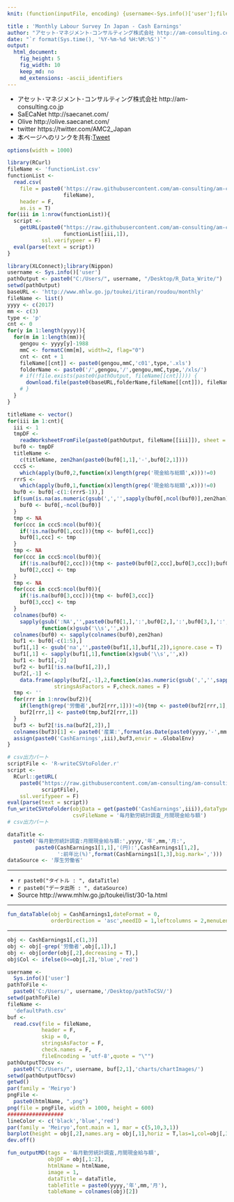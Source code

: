 ```yaml
---
knit: (function(inputFile, encoding) {username<-Sys.info()['user'];fileName<-'defaultPath.csv';pathToFile <-paste0('C:/Users/', username,'/Desktop/pathToCSV/');setwd(pathToFile);buf0<-read.csv(fileName,header = F,skip = 0,stringsAsFactor = F,check.names = F,fileEncoding = 'utf-8');timeStamp<-format(Sys.time(),'%Y%m%d%H%M%S');htmlName<-'MonthlyLabourSurveyInJapanCashEarnings';rmarkdown::render(inputFile, encoding = encoding, output_file = paste0('C:/Users/',username,buf0[2,1],'charts/','am-consulting.co.jp-',htmlName,'.html')) })

title : 'Monthly Labour Survey In Japan - Cash Earnings'
author: "アセット･マネジメント･コンサルティング株式会社 http://am-consulting.co.jp"
date: "`r format(Sys.time(), '%Y-%m-%d %H:%M:%S')`"
output: 
  html_document:
    fig_height: 5
    fig_width: 10
    keep_md: no
    md_extensions: -ascii_identifiers 
---
```

<link href="http://knowledgevault.saecanet.com/components/rmarkdown-html.css" rel="stylesheet">
<script src="http://knowledgevault.saecanet.com/components/JavascriptCode.js"></script>
<style>.main-container {max-width : 1000px;}</style>

- アセット･マネジメント･コンサルティング株式会社 http://am-consulting.co.jp
- SaECaNet http://saecanet.com/
- Olive http://olive.saecanet.com/
- twitter https://twitter.com/AMC2_Japan
- 本ページへのリンクを共有:<a href="https://twitter.com/share" class="twitter-share-button" data-via="AMC2_Japan" data-size="large">Tweet</a> <script>!function(d,s,id){var js,fjs=d.getElementsByTagName(s)[0],p=/^http:/.test(d.location)?'http':'https';if(!d.getElementById(id)){js=d.createElement(s);js.id=id;js.src=p+'://platform.twitter.com/widgets.js';fjs.parentNode.insertBefore(js,fjs);}}(document, 'script', 'twitter-wjs');</script>

```r
options(width = 1000)
```

```r
library(RCurl)
fileName <- 'functionList.csv'
functionList <-
  read.csv(
    file = paste0('https://raw.githubusercontent.com/am-consulting/am-consulting.github.io/master/csv/',
                  fileName),
    header = F,
    as.is = T)
for(iii in 1:nrow(functionList)){
  script <- 
    getURL(paste0("https://raw.githubusercontent.com/am-consulting/am-consulting.github.io/master/", 
                  functionList[iii,1]),
           ssl.verifypeer = F)
  eval(parse(text = script))
}
```

```r
library(XLConnect);library(Nippon)
username <- Sys.info()['user']
pathOutput <- paste0("C:/Users/", username, "/Desktop/R_Data_Write/")
setwd(pathOutput)
baseURL <- 'http://www.mhlw.go.jp/toukei/itiran/roudou/monthly'
fileName <- list()
yyyy <- c(2017)
mm <- c(3)
type <- 'p'
cnt <- 0
for(y in 1:length(yyyy)){
  for(m in 1:length(mm)){
    gengou <- yyyy[y]-1988
    mmC <- formatC(mm[m], width=2, flag="0")
    cnt <- cnt + 1
    fileName[[cnt]] <- paste0(gengou,mmC,'c01',type,'.xls')
    folderName <- paste0('/',gengou,'/',gengou,mmC,type,'/xls/')
    # if(!file.exists(paste0(pathOutput, fileName[[cnt]]))) {
      download.file(paste0(baseURL,folderName,fileName[[cnt]]), fileName[[cnt]] , mode = 'wb')
    # }
  }
}
```

```r
titleName <- vector()
for(iii in 1:cnt){
  iii <- 1
  tmpDF <- 
    readWorksheetFromFile(paste0(pathOutput, fileName[[iii]]), sheet = 1, header = F)
  buf0 <- tmpDF
  titleName <- 
    c(titleName, zen2han(paste0(buf0[1,1],'-',buf0[2,1])))
  cccS <- 
    which(apply(buf0,2,function(x)length(grep('現金給与総額',x)))!=0)
  rrrS <- 
    which(apply(buf0,1,function(x)length(grep('現金給与総額',x)))!=0)
  buf0 <- buf0[-c(1:(rrrS-1)),]
  if(sum(is.na(as.numeric(gsub(',','',sapply(buf0[,ncol(buf0)],zen2han)))))==nrow(buf0)){
    buf0 <- buf0[,-ncol(buf0)]
  }
  tmp <- NA
  for(ccc in cccS:ncol(buf0)){
    if(!is.na(buf0[1,ccc])){tmp <- buf0[1,ccc]}
    buf0[1,ccc] <- tmp
  }
  tmp <- NA
  for(ccc in cccS:ncol(buf0)){
    if(!is.na(buf0[2,ccc])){tmp <- paste0(buf0[2,ccc],buf0[3,ccc]);buf0[3,ccc] <- NA}
    buf0[2,ccc] <- tmp
  }
  tmp <- NA
  for(ccc in cccS:ncol(buf0)){
    if(!is.na(buf0[3,ccc])){tmp <- buf0[3,ccc]}
    buf0[3,ccc] <- tmp
  }
  colnames(buf0) <- 
    sapply(gsub(':NA','',paste0(buf0[1,],':',buf0[2,],':',buf0[3,],':',buf0[4,],'(',buf0[5,],')')),
           function(x)gsub('\\s','',x))
  colnames(buf0) <- sapply(colnames(buf0),zen2han)
  buf1 <- buf0[-c(1:5),]
  buf1[,1] <- gsub('na','',paste0(buf1[,1],buf1[,2]),ignore.case = T)
  buf1[,1] <- sapply(buf1[,1],function(x)gsub('\\s','',x))
  buf1 <- buf1[,-2]
  buf2 <- buf1[!is.na(buf1[,2]),]
  buf2[,-1] <- 
    data.frame(apply(buf2[,-1],2,function(x)as.numeric(gsub(',','',sapply(x,zen2han)))),
               stringsAsFactors = F,check.names = F)
  tmp <- ''
  for(rrr in 1:nrow(buf2)){
    if(length(grep('労働者',buf2[rrr,1]))!=0){tmp <- paste0(buf2[rrr,1],':')}
    buf2[rrr,1] <- paste0(tmp,buf2[rrr,1])
  }
  buf3 <- buf2[!is.na(buf2[,2]),]
  colnames(buf3)[1] <- paste0('産業:',format(as.Date(paste0(yyyy,'-',mm,'-1')),'%Y年%m月'))
  assign(paste0('CashEarnings',iii),buf3,envir = .GlobalEnv)
}
```

```r
# csv出力パート
scriptFile <- 'R-writeCSVtoFolder.r'
script <-
  RCurl::getURL(
    paste0("https://raw.githubusercontent.com/am-consulting/am-consulting.github.io/master/",
           scriptFile),
    ssl.verifypeer = F)
eval(parse(text = script))
fun_writeCSVtoFolder(objData = get(paste0('CashEarnings',iii)),dataType = 1,
                     csvFileName = '毎月勤労統計調査_月間現金給与額')
# csv出力パート
```

```r
dataTitle <- 
  paste0('毎月勤労統計調査:月間現金給与額:',yyyy,'年',mm,'月:',
         paste0(CashEarnings1[1,1],'(円):',CashEarnings1[1,2],
                ':前年比(%)',format(CashEarnings1[1,3],big.mark=',')))
dataSource <- '厚生労働省'
```

***

- `r paste0("タイトル : ", dataTitle)`
- `r paste0("データ出所 : ", dataSource)`
- Source http://www.mhlw.go.jp/toukei/list/30-1a.html

***

```r
fun_dataTable(obj = CashEarnings1,dateFormat = 0,
              orderDirection = 'asc',needID = 1,leftcolumns = 2,menuLength = 20)
```

***

```r
obj <- CashEarnings1[,c(1,3)]
obj <- obj[-grep('労働者',obj[,1]),]
obj <- obj[order(obj[,2],decreasing = T),]
obj$Col <- ifelse(0<=obj[,2],'blue','red')
```

```r
username <-
  Sys.info()['user']
pathToFile <-
  paste0('C:/Users/', username,'/Desktop/pathToCSV/')
setwd(pathToFile)
fileName <-
  'defaultPath.csv'
buf <-
  read.csv(file = fileName,
           header = F,
           skip = 0,
           stringsAsFactor = F,
           check.names = F,
           fileEncoding = 'utf-8',quote = "\"")
pathOutputTOcsv <-
  paste0("C:/Users/", username, buf[2,1],'charts/chartImages/')
setwd(pathOutputTOcsv)
getwd()
par(family = 'Meiryo')
pngFile <-
  paste0(htmlName, ".png")
png(file = pngFile, width = 1000, height = 600)
##################
lineColor <- c('black','blue','red')
par(family = 'Meiryo',font.main = 1, mar = c(5,10,3,1))
barplot(height = obj[,2],names.arg = obj[,1],horiz = T,las=1,col=obj[,3],xlab = colnames(obj)[2],main = dataTitle,cex.main = 1,cex.axis = 1,cex.names = 1)
dev.off()
```

```r
fun_outputMD(tags = '毎月勤労統計調査,月間現金給与額',
             objDF = obj[,1:2],
             htmlName = htmlName,
             image = 1,
             dataTitle = dataTitle,
             tableTitle = paste0(yyyy,'年',mm,'月'),
             tableName = colnames(obj)[2])
```

<script>MakeNegative()</script>
<script>
  (function(i,s,o,g,r,a,m){i['GoogleAnalyticsObject']=r;i[r]=i[r]||function(){
  (i[r].q=i[r].q||[]).push(arguments)},i[r].l=1*new Date();a=s.createElement(o),
  m=s.getElementsByTagName(o)[0];a.async=1;a.src=g;m.parentNode.insertBefore(a,m)
  })(window,document,'script','https://www.google-analytics.com/analytics.js','ga');

  ga('create', 'UA-3077339-5', 'auto');
  ga('send', 'pageview');

</script>

